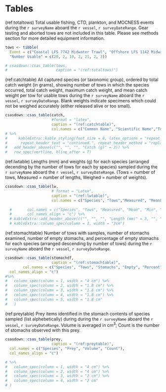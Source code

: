 # Tables

(ref:totaltows) Total usable fishing, CTD, plankton, and MOCNESS events during the `r surveyName` aboard the `r vessel`, `r surveyDateRange`. Gear testing and aborted tows are not included in this table. Please see methods section for more detailed equipment information.

```r

tows <- tibble(
  Event = c("Coastal LFS 7742 Midwater Trawl", "Offshore LFS 1142 Midwater Trawl", "CTD Seabird 25", "Rosette with Seabird 911", "Vertical Plankton Tow", "Oblique Plankton Tow", "MOCNESS"),
  "Number Usable" = c(20, 2, 19, 2, 21, 2, 3))

# csasdown::csas_table(tows,
#                      caption = "(ref:totaltows)")

```
\newpage
  

(ref:catchtable) All captured species (or taxonomic group), ordered by total catch weight (in grams), showing number of tows in which the species occurred, total catch weight, maximum catch weight, and mean catch weight per tow for usable tows during the `r surveyName` aboard the `r vessel`, `r surveyDateRange`. Blank weights indicate specimens which could not be weighed accurately (either released alive or too small).

```r
csasdown::csas_table(catch,
                     #format = "latex",
                     caption = "(ref:catchtable)",
                     col.names = c("Common Name", "Scientific Name","Tows", "Total", "Max", "Mean")) 
# %>%
#     kableExtra::kable_styling(font_size = 8, latex_options = "repeat_header",
#      repeat_header_text = "continued.", repeat_header_method = "replace") %>%
#   add_header_above(c("", "", "", "Catch (g)" = 3)) %>%
#   row_spec(vertline, hline_after = T) 
```
  
  
(ref:lwtable) Lengths (mm) and weights (g) for each species (arranged decending by the number of tows for each by species) sampled during the `r surveyName` aboard the `r vessel`, `r surveyDateRange`. (Tows = number of tows, Measured = number of lengths, Weighed = number of weights).

```r

csasdown::csas_table(lw,
                     # format = "Latex",
                     caption = "(ref:lwtable)",
                     col.names = c("Species", "Tows","Measured", "MeanL", "MinL", "MaxL", "Weighed", "MeanW", "MinW", "MaxW"))
        
  #       col.names = c("Species", "Tows", "Measured", "Mean", "Min", "Max", "Weighed", "Mean", "Min", "Max"),
  #       col_names_align = "c") %>%
  # kableExtra::add_header_above(c("", "", "", "Length (mm)" = 3, "", "Weight (g)" = 3)) %>%
  # kableExtra::column_spec(column = 1, width = "3cm")

```
  
  
(ref:stomachtable) Number of tows with samples, number of stomachs examined, number of empty stomachs, and percentage of empty stomachs for each species (arranged descending by number of tows) during the `r surveyName` aboard the `r vessel`, `r surveyDateRange`.
  
```r

csasdown::csas_table(stomachdf,
                     caption = "(ref:stomachtable)",
        col.names = c("Species", "Tows", "Stomachs", "Empty", "Percent"),
  col_names_align = "c")
#%>%
#   column_spec(column = 1, width = "4 cm") %>%
#   column_spec(column = 2, width = "1.8 cm") %>%
#   column_spec(column = 3, width = "1.8 cm") %>%
#   column_spec(column = 4, width = "1.8 cm") %>%
#   column_spec(column = 5, width = "1.8 cm"
#   )

```
\newpage
  
  
(ref:preytable) Prey items identified in the stomach contents of species sampled (list alphebetically) during during the `r surveyName` aboard the `r vessel`, `r surveyDateRange`. Volume is averaged in cm^3^; Count is the number of stomachs observed with this prey.
  
```r

csasdown::csas_table(prey,
                     caption = "(ref:preytable)",
  col.names = c("Species", "Prey", "Volume", "Count"),
  col_names_align = "c")  

# %>%
#   column_spec(column = 1, width = "4 cm") %>%
#   column_spec(column = 2, width = "4 cm") %>%
#   column_spec(column = 3, width = "2 cm") %>%
#   column_spec(column = 4, width = "2 cm"
# )

```

\FloatBarrier
\newpage
